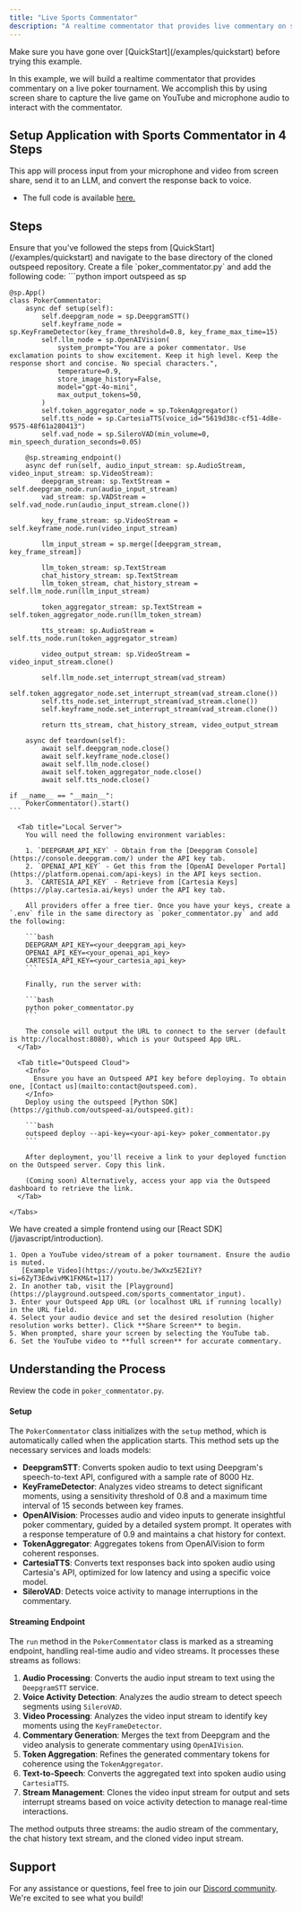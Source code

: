 ```yaml
---
title: "Live Sports Commentator"
description: "A realtime commentator that provides live commentary on sports events."
---
```



<Info>
  Make sure you have gone over [QuickStart](/examples/quickstart) before trying
  this example.
</Info>

In this example, we will build a realtime commentator that provides commentary on a live poker tournament.
We accomplish this by using screen share to capture the live game on YouTube and microphone audio to interact with the commentator.

## **Setup Application with Sports Commentator in 4 Steps**

This app will process input from your microphone and video from screen share, send it to an LLM, and convert the response back to voice.

- The full code is available [here.](https://github.com/outspeed-ai/outspeed/blob/main/examples/sports_commentator/poker_commentator.py)

## **Steps**

<Steps>
  <Step title="Install Dependencies">
    <InstallOutspeedSnippet />
  </Step>

  <Step title="Create PokerCommentator Application">
    <Warning>
      Ensure that you've followed the steps from [QuickStart](/examples/quickstart) and navigate to the base directory of the cloned outspeed repository.
    </Warning>
    Create a file `poker_commentator.py` and add the following code:
    ```python
    import outspeed as sp
    
    @sp.App()
    class PokerCommentator:
        async def setup(self):
            self.deepgram_node = sp.DeepgramSTT()
            self.keyframe_node = sp.KeyFrameDetector(key_frame_threshold=0.8, key_frame_max_time=15)
            self.llm_node = sp.OpenAIVision(
                system_prompt="You are a poker commentator. Use exclamation points to show excitement. Keep it high level. Keep the response short and concise. No special characters.",
                temperature=0.9,
                store_image_history=False,
                model="gpt-4o-mini",
                max_output_tokens=50,
            )
            self.token_aggregator_node = sp.TokenAggregator()
            self.tts_node = sp.CartesiaTTS(voice_id="5619d38c-cf51-4d8e-9575-48f61a280413")
            self.vad_node = sp.SileroVAD(min_volume=0, min_speech_duration_seconds=0.05)
    
        @sp.streaming_endpoint()
        async def run(self, audio_input_stream: sp.AudioStream, video_input_stream: sp.VideoStream):
            deepgram_stream: sp.TextStream = self.deepgram_node.run(audio_input_stream)
            vad_stream: sp.VADStream = self.vad_node.run(audio_input_stream.clone())
    
            key_frame_stream: sp.VideoStream = self.keyframe_node.run(video_input_stream)
    
            llm_input_stream = sp.merge([deepgram_stream, key_frame_stream])
    
            llm_token_stream: sp.TextStream
            chat_history_stream: sp.TextStream
            llm_token_stream, chat_history_stream = self.llm_node.run(llm_input_stream)
    
            token_aggregator_stream: sp.TextStream = self.token_aggregator_node.run(llm_token_stream)
    
            tts_stream: sp.AudioStream = self.tts_node.run(token_aggregator_stream)
    
            video_output_stream: sp.VideoStream = video_input_stream.clone()
    
            self.llm_node.set_interrupt_stream(vad_stream)
            self.token_aggregator_node.set_interrupt_stream(vad_stream.clone())
            self.tts_node.set_interrupt_stream(vad_stream.clone())
            self.keyframe_node.set_interrupt_stream(vad_stream.clone())
    
            return tts_stream, chat_history_stream, video_output_stream
    
        async def teardown(self):
            await self.deepgram_node.close()
            await self.keyframe_node.close()
            await self.llm_node.close()
            await self.token_aggregator_node.close()
            await self.tts_node.close()
    
    if __name__ == "__main__":
        PokerCommentator().start()
    ```
  </Step>

  <Step title="Setup API Keys and Run">
    <Tabs>

      <Tab title="Local Server">
        You will need the following environment variables:

        1. `DEEPGRAM_API_KEY` - Obtain from the [Deepgram Console](https://console.deepgram.com/) under the API key tab.
        2. `OPENAI_API_KEY` - Get this from the [OpenAI Developer Portal](https://platform.openai.com/api-keys) in the API keys section.
        3. `CARTESIA_API_KEY` - Retrieve from [Cartesia Keys](https://play.cartesia.ai/keys) under the API key tab.

        All providers offer a free tier. Once you have your keys, create a `.env` file in the same directory as `poker_commentator.py` and add the following:

        ```bash
        DEEPGRAM_API_KEY=<your_deepgram_api_key>
        OPENAI_API_KEY=<your_openai_api_key>
        CARTESIA_API_KEY=<your_cartesia_api_key>
        ```

        Finally, run the server with:

        ```bash
        python poker_commentator.py
        ```

        The console will output the URL to connect to the server (default is http://localhost:8080), which is your Outspeed App URL.
      </Tab>

      <Tab title="Outspeed Cloud">
        <Info>
          Ensure you have an Outspeed API key before deploying. To obtain one, [Contact us](mailto:contact@outspeed.com).
        </Info>
        Deploy using the outspeed [Python SDK](https://github.com/outspeed-ai/outspeed.git):

        ```bash
        outspeed deploy --api-key=<your-api-key> poker_commentator.py
        ```

        After deployment, you'll receive a link to your deployed function on the Outspeed server. Copy this link.

        (Coming soon) Alternatively, access your app via the Outspeed dashboard to retrieve the link.
      </Tab>

    </Tabs>
  </Step>

  <Step title="Run Demo">
    We have created a simple frontend using our [React SDK](/javascript/introduction).

    1. Open a YouTube video/stream of a poker tournament. Ensure the audio is muted.
       [Example Video](https://youtu.be/3wXxz5E2IiY?si=6ZyT3EdwivMK1FKM&t=117)
    2. In another tab, visit the [Playground](https://playground.outspeed.com/sports_commentator_input).
    3. Enter your Outspeed App URL (or localhost URL if running locally) in the URL field.
    4. Select your audio device and set the desired resolution (higher resolution works better). Click **Share Screen** to begin.
    5. When prompted, share your screen by selecting the YouTube tab.
    6. Set the YouTube video to **full screen** for accurate commentary.
  </Step>
</Steps>

## **Understanding the Process**

Review the code in `poker_commentator.py`.

#### **Setup**

The `PokerCommentator` class initializes with the `setup` method, which is automatically called when the application starts. This method sets up the necessary services and loads models:

- **DeepgramSTT**: Converts spoken audio to text using Deepgram's speech-to-text API, configured with a sample rate of 8000 Hz.
- **KeyFrameDetector**: Analyzes video streams to detect significant moments, using a sensitivity threshold of 0.8 and a maximum time interval of 15 seconds between key frames.
- **OpenAIVision**: Processes audio and video inputs to generate insightful poker commentary, guided by a detailed system prompt. It operates with a response temperature of 0.9 and maintains a chat history for context.
- **TokenAggregator**: Aggregates tokens from OpenAIVision to form coherent responses.
- **CartesiaTTS**: Converts text responses back into spoken audio using Cartesia's API, optimized for low latency and using a specific voice model.
- **SileroVAD**: Detects voice activity to manage interruptions in the commentary.

#### **Streaming Endpoint**

The `run` method in the `PokerCommentator` class is marked as a streaming endpoint, handling real-time audio and video streams. It processes these streams as follows:

1. **Audio Processing**: Converts the audio input stream to text using the `DeepgramSTT` service.
2. **Voice Activity Detection**: Analyzes the audio stream to detect speech segments using `SileroVAD`.
3. **Video Processing**: Analyzes the video input stream to identify key moments using the `KeyFrameDetector`.
4. **Commentary Generation**: Merges the text from Deepgram and the video analysis to generate commentary using `OpenAIVision`.
5. **Token Aggregation**: Refines the generated commentary tokens for coherence using the `TokenAggregator`.
6. **Text-to-Speech**: Converts the aggregated text into spoken audio using `CartesiaTTS`.
7. **Stream Management**: Clones the video input stream for output and sets interrupt streams based on voice activity detection to manage real-time interactions.

The method outputs three streams: the audio stream of the commentary, the chat history text stream, and the cloned video input stream.

## **Support**

For any assistance or questions, feel free to join our [Discord community](https://discord.gg/cmfFw6SYvp). We're excited to see what you build!